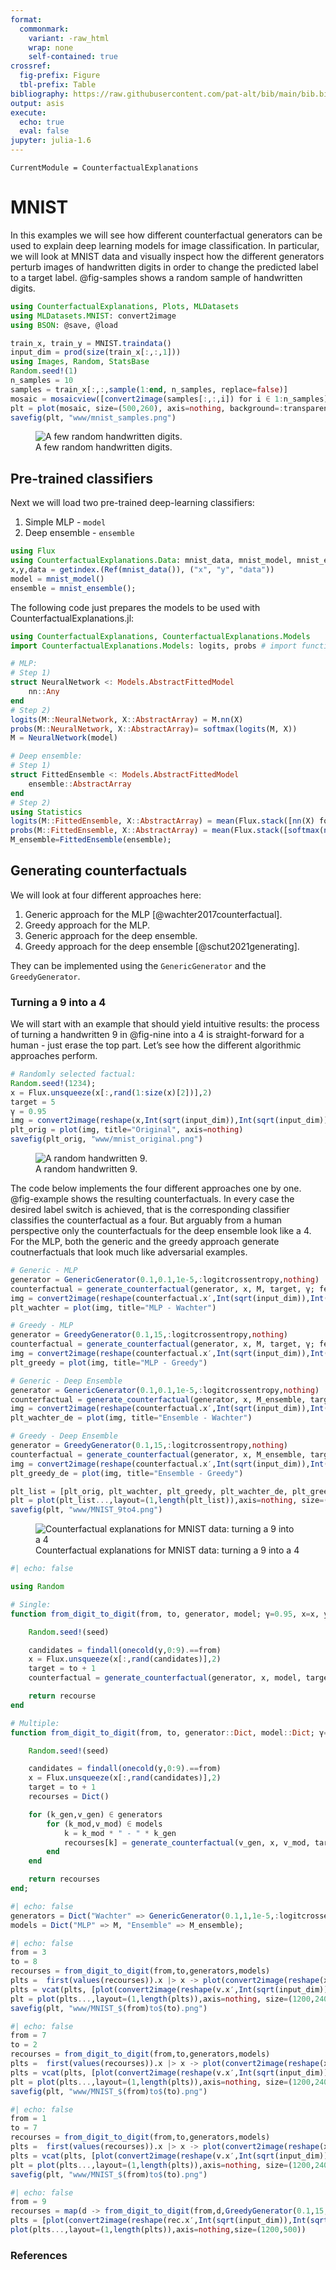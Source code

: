 ```yaml
---
format: 
  commonmark:
    variant: -raw_html
    wrap: none
    self-contained: true
crossref:
  fig-prefix: Figure
  tbl-prefix: Table
bibliography: https://raw.githubusercontent.com/pat-alt/bib/main/bib.bib
output: asis
execute: 
  echo: true
  eval: false
jupyter: julia-1.6
---
```


```@meta
CurrentModule = CounterfactualExplanations 
```

# MNIST

In this examples we will see how different counterfactual generators can be used to explain deep learning models for image classification. In particular, we will look at MNIST data and visually inspect how the different generators perturb images of handwritten digits in order to change the predicted label to a target label. @fig-samples shows a random sample of handwritten digits.

```julia
using CounterfactualExplanations, Plots, MLDatasets
using MLDatasets.MNIST: convert2image
using BSON: @save, @load
```

```julia
train_x, train_y = MNIST.traindata()
input_dim = prod(size(train_x[:,:,1]))
using Images, Random, StatsBase
Random.seed!(1)
n_samples = 10
samples = train_x[:,:,sample(1:end, n_samples, replace=false)]
mosaic = mosaicview([convert2image(samples[:,:,i]) for i ∈ 1:n_samples]...,ncol=Int(n_samples/2))
plt = plot(mosaic, size=(500,260), axis=nothing, background=:transparent)
savefig(plt, "www/mnist_samples.png")
```

![A few random handwritten digits.](www/mnist_samples.png){#fig-samples}

## Pre-trained classifiers

Next we will load two pre-trained deep-learning classifiers:

1. Simple MLP - `model`
2. Deep ensemble - `ensemble`

```julia
using Flux
using CounterfactualExplanations.Data: mnist_data, mnist_model, mnist_ensemble
x,y,data = getindex.(Ref(mnist_data()), ("x", "y", "data"))
model = mnist_model()
ensemble = mnist_ensemble();
```

The following code just prepares the models to be used with CounterfactualExplanations.jl:

```julia
using CounterfactualExplanations, CounterfactualExplanations.Models
import CounterfactualExplanations.Models: logits, probs # import functions in order to extend

# MLP:
# Step 1)
struct NeuralNetwork <: Models.AbstractFittedModel
    nn::Any
end
# Step 2)
logits(M::NeuralNetwork, X::AbstractArray) = M.nn(X)
probs(M::NeuralNetwork, X::AbstractArray)= softmax(logits(M, X))
M = NeuralNetwork(model)

# Deep ensemble:
# Step 1)
struct FittedEnsemble <: Models.AbstractFittedModel
    ensemble::AbstractArray
end
# Step 2)
using Statistics
logits(M::FittedEnsemble, X::AbstractArray) = mean(Flux.stack([nn(X) for nn in M.ensemble],3), dims=3)
probs(M::FittedEnsemble, X::AbstractArray) = mean(Flux.stack([softmax(nn(X)) for nn in M.ensemble],3),dims=3)
M_ensemble=FittedEnsemble(ensemble);
```

## Generating counterfactuals

We will look at four different approaches here: 

1. Generic approach for the MLP [@wachter2017counterfactual].
2. Greedy approach for the MLP.
3. Generic approach for the deep ensemble.
4. Greedy approach for the deep ensemble [@schut2021generating].

They can be implemented using the `GenericGenerator` and the `GreedyGenerator`.

### Turning a 9 into a 4

We will start with an example that should yield intuitive results: the process of turning a handwritten 9 in @fig-nine into a 4 is straight-forward for a human - just erase the top part. Let's see how the different algorithmic approaches perform.

```julia
# Randomly selected factual:
Random.seed!(1234);
x = Flux.unsqueeze(x[:,rand(1:size(x)[2])],2)
target = 5
γ = 0.95
img = convert2image(reshape(x,Int(sqrt(input_dim)),Int(sqrt(input_dim))))
plt_orig = plot(img, title="Original", axis=nothing)
savefig(plt_orig, "www/mnist_original.png")
```

![A random handwritten 9.](www/mnist_original.png){#fig-nine}

The code below implements the four different approaches one by one. @fig-example shows the resulting counterfactuals. In every case the desired label switch is achieved, that is the corresponding classifier classifies the counterfactual as a four. But arguably from a human perspective only the counterfactuals for the deep ensemble look like a 4. For the MLP, both the generic and the greedy approach generate coutnerfactuals that look much like adversarial examples.

```julia
# Generic - MLP
generator = GenericGenerator(0.1,0.1,1e-5,:logitcrossentropy,nothing)
counterfactual = generate_counterfactual(generator, x, M, target, γ; feasible_range=(0.0,1.0)) # generate recourse
img = convert2image(reshape(counterfactual.x′,Int(sqrt(input_dim)),Int(sqrt(input_dim))))
plt_wachter = plot(img, title="MLP - Wachter")

# Greedy - MLP
generator = GreedyGenerator(0.1,15,:logitcrossentropy,nothing)
counterfactual = generate_counterfactual(generator, x, M, target, γ; feasible_range=(0.0,1.0)) # generate recourse
img = convert2image(reshape(counterfactual.x′,Int(sqrt(input_dim)),Int(sqrt(input_dim))))
plt_greedy = plot(img, title="MLP - Greedy")

# Generic - Deep Ensemble
generator = GenericGenerator(0.1,0.1,1e-5,:logitcrossentropy,nothing)
counterfactual = generate_counterfactual(generator, x, M_ensemble, target, γ; feasible_range=(0.0,1.0)) # generate recourse
img = convert2image(reshape(counterfactual.x′,Int(sqrt(input_dim)),Int(sqrt(input_dim))))
plt_wachter_de = plot(img, title="Ensemble - Wachter")

# Greedy - Deep Ensemble
generator = GreedyGenerator(0.1,15,:logitcrossentropy,nothing)
counterfactual = generate_counterfactual(generator, x, M_ensemble, target, γ; feasible_range=(0.0,1.0)) # generate recourse
img = convert2image(reshape(counterfactual.x′,Int(sqrt(input_dim)),Int(sqrt(input_dim))))
plt_greedy_de = plot(img, title="Ensemble - Greedy")

plt_list = [plt_orig, plt_wachter, plt_greedy, plt_wachter_de, plt_greedy_de]
plt = plot(plt_list...,layout=(1,length(plt_list)),axis=nothing, size=(1200,240))
savefig(plt, "www/MNIST_9to4.png")
```

![Counterfactual explanations for MNIST data: turning a 9 into a 4](www/MNIST_9to4.png){#fig-example}

```julia
#| echo: false

using Random

# Single:
function from_digit_to_digit(from, to, generator, model; γ=0.95, x=x, y=y, seed=1234, T=1000)

    Random.seed!(seed)

    candidates = findall(onecold(y,0:9).==from)
    x = Flux.unsqueeze(x[:,rand(candidates)],2)
    target = to + 1
    counterfactual = generate_counterfactual(generator, x, model, target, γ; feasible_range=(0.0,1.0), T=T)

    return recourse
end

# Multiple:
function from_digit_to_digit(from, to, generator::Dict, model::Dict; γ=0.95, x=x, y=y, seed=1234, T=1000)

    Random.seed!(seed)

    candidates = findall(onecold(y,0:9).==from)
    x = Flux.unsqueeze(x[:,rand(candidates)],2)
    target = to + 1
    recourses = Dict()

    for (k_gen,v_gen) ∈ generators
        for (k_mod,v_mod) ∈ models 
            k = k_mod * " - " * k_gen
            recourses[k] = generate_counterfactual(v_gen, x, v_mod, target, γ; feasible_range=(0.0,1.0), T=T)
        end
    end

    return recourses
end;
```

```julia
#| echo: false
generators = Dict("Wachter" => GenericGenerator(0.1,1,1e-5,:logitcrossentropy,nothing),"Greedy" => GreedyGenerator(0.1,15,:logitcrossentropy,nothing))
models = Dict("MLP" => M, "Ensemble" => M_ensemble);
```

```julia
#| echo: false
from = 3
to = 8
recourses = from_digit_to_digit(from,to,generators,models)
plts =  first(values(recourses)).x |> x -> plot(convert2image(reshape(x,Int(sqrt(input_dim)),Int(sqrt(input_dim)))),title="Original")
plts = vcat(plts, [plot(convert2image(reshape(v.x′,Int(sqrt(input_dim)),Int(sqrt(input_dim)))),title=k) for (k,v) in recourses])
plt = plot(plts...,layout=(1,length(plts)),axis=nothing, size=(1200,240))
savefig(plt, "www/MNIST_$(from)to$(to).png")
```

```julia
#| echo: false
from = 7
to = 2
recourses = from_digit_to_digit(from,to,generators,models)
plts =  first(values(recourses)).x |> x -> plot(convert2image(reshape(x,Int(sqrt(input_dim)),Int(sqrt(input_dim)))),title="Original")
plts = vcat(plts, [plot(convert2image(reshape(v.x′,Int(sqrt(input_dim)),Int(sqrt(input_dim)))),title=k) for (k,v) in recourses])
plt = plot(plts...,layout=(1,length(plts)),axis=nothing, size=(1200,240))
savefig(plt, "www/MNIST_$(from)to$(to).png")
```

```julia
#| echo: false
from = 1
to = 7
recourses = from_digit_to_digit(from,to,generators,models)
plts =  first(values(recourses)).x |> x -> plot(convert2image(reshape(x,Int(sqrt(input_dim)),Int(sqrt(input_dim)))),title="Original")
plts = vcat(plts, [plot(convert2image(reshape(v.x′,Int(sqrt(input_dim)),Int(sqrt(input_dim)))),title=k) for (k,v) in recourses])
plt = plot(plts...,layout=(1,length(plts)),axis=nothing, size=(1200,240))
savefig(plt, "www/MNIST_$(from)to$(to).png")
```

```julia
#| echo: false
from = 9
recourses = map(d -> from_digit_to_digit(from,d,GreedyGenerator(0.1,15,:logitcrossentropy,nothing),M_ensemble;T=2500),filter(x -> x!=from, Vector(0:9)))
plts = [plot(convert2image(reshape(rec.x′,Int(sqrt(input_dim)),Int(sqrt(input_dim)))),title=rec.target-1) for rec in recourses]
plot(plts...,layout=(1,length(plts)),axis=nothing,size=(1200,500))
```

### References

